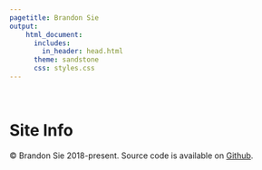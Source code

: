 ```yaml
---
pagetitle: Brandon Sie
output:
    html_document:
      includes: 
        in_header: head.html
      theme: sandstone
      css: styles.css
---
```

<br>  

<a class="anchor" id="siteinfo"></a>  

<div class = "siteinfo" align = "center" style = "min-height: 80vh;">  
<h1>Site Info</h1>  

&copy; Brandon Sie 2018-present. Source code is available 
on [Github](https://github.com/brandonsie/brandonsie.github.io). 
<br>
</div>
